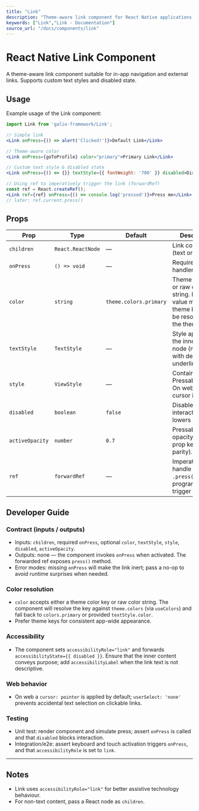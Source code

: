 ```yaml
---
title: "Link"
description: "Theme-aware link component for React Native applications using Galio Framework."
keywords: ["Link","Link - Documentation"]
source_url: "/docs/components/link"
---
```



# React Native Link Component

A theme-aware link component suitable for in-app navigation and external links. Supports custom text styles and disabled state.

<CarbonAds serve="CE7IPK3L" placement="galioio" />

## Usage
Example usage of the Link component:

```jsx
import Link from 'galio-framework/Link';

// Simple link
<Link onPress={() => alert('Clicked!')}>Default Link</Link>

// Theme-aware color
<Link onPress={goToProfile} color="primary">Primary Link</Link>

// Custom text style & disabled state
<Link onPress={() => {}} textStyle={{ fontWeight: '700' }} disabled>Disabled Link</Link>

// Using ref to imperatively trigger the link (forwardRef)
const ref = React.createRef();
<Link ref={ref} onPress={() => console.log('pressed')}>Press me</Link>
// later: ref.current.press()
```

## Props

| Prop | Type | Default | Description |
| ---- | ---- | ------- | ----------- |
| `children` | `React.ReactNode` | — | Link content (text or nodes). |
| `onPress` | `() => void` | — | Required press handler. |
| `color` | `string` | `theme.colors.primary` | Theme color key or raw color string. If the value matches a theme key it will be resolved to the theme color. |
| `textStyle` | `TextStyle` | — | Style applied to the inner text node (merged with default underline). |
| `style` | `ViewStyle` | — | Container / Pressable style. On web a pointer cursor is applied. |
| `disabled` | `boolean` | `false` | Disables interaction and lowers opacity. |
| `activeOpacity` | `number` | `0.7` | Pressable active opacity (legacy prop kept for API parity). |
| `ref` | `forwardRef` | — | Imperative handle exposes `.press()` to programmatically trigger the link. |

## Developer Guide

### Contract (inputs / outputs)
- Inputs: `children`, required `onPress`, optional `color`, `textStyle`, `style`, `disabled`, `activeOpacity`.
- Outputs: none — the component invokes `onPress` when activated. The forwarded ref exposes `press()` method.
- Error modes: missing `onPress` will make the link inert; pass a no-op to avoid runtime surprises when needed.

### Color resolution
- `color` accepts either a theme color key or raw color string. The component will resolve the key against `theme.colors` (via `useColors`) and fall back to `colors.primary` or provided `textStyle.color`.
- Prefer theme keys for consistent app-wide appearance.

### Accessibility
- The component sets `accessibilityRole="link"` and forwards `accessibilityState={{ disabled }}`. Ensure that the inner content conveys purpose; add `accessibilityLabel` when the link text is not descriptive.

### Web behavior
- On web a `cursor: pointer` is applied by default; `userSelect: 'none'` prevents accidental text selection on clickable links.

### Testing
- Unit test: render component and simulate press; assert `onPress` is called and that `disabled` blocks interaction.
- Integration/e2e: assert keyboard and touch activation triggers `onPress`, and that `accessibilityRole` is set to `link`.

***


## Notes

- Link uses `accessibilityRole="link"` for better assistive technology behaviour.
- For non-text content, pass a React node as `children`.
